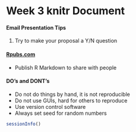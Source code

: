 Week 3 knitr Document
============================================================

#### Email Presentation Tips  
1. Try to make your proposal a Y/N question

#### [Rpubs.com](http://rpubs.com)  
- Publish R Markdown to share with people

#### DO's and DONT's
- Do not do things by hand, it is not reproducible
- Do not use GUIs, hard for others to reproduce
- Use version control software
- Always set seed for random numbers

```r
sessionInfo()
```